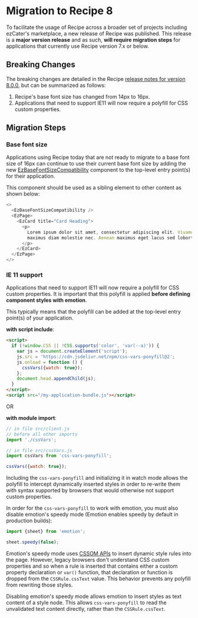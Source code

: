 
<Meta title="Guides/Migration/v8" />
<TableOfContents />

# Migration to Recipe 8

To facilitate the usage of Recipe across a broader set of projects including ezCater's marketplace, a new release of Recipe was published. This release is a **major version release** and as such, **will require migration steps** for applications that currently use Recipe version 7.x or below.

## Breaking Changes

The breaking changes are detailed in the Recipe [release notes for version 8.0.0](/changelog/#800---2019-12-16), but can be summarized as follows:

1. Recipe's base font size has changed from 14px to 16px.
2. Applications that need to support IE11 will now require a polyfill for CSS custom properties.

## Migration Steps

### Base font size

Applications using Recipe today that are not ready to migrate to a base font size of 16px can continue to use their current base font size by adding the new [EzBaseFontSizeCompatibility](/components/ez-base-font-size-compatibility) component to the top-level entry point(s) for their application.

This component should be used as a sibling element to other content as shown below:

```js
<>
  <EzBaseFontSizeCompatibility />
  <EzPage>
    <EzCard title="Card Heading">
      <p>
        Lorem ipsum dolor sit amet, consectetur adipiscing elit. Vivamus ultrices finibus purus, in
        maximus diam molestie nec. Aenean maximus eget lacus sed lobortis.
      </p>
    </EzCard>
  </EzPage>
</>
```

### IE 11 support

Applications that need to support IE11 will now require a polyfill for CSS custom properties. It is important that this polyfill is applied **before defining component styles with emotion**.

This typically means that the polyfill can be added at the top-level entry point(s) of your application.

**with script include**:

```html
<script>
  if (!window.CSS || !CSS.supports('color', 'var(--a)')) {
    var js = document.createElement('script');
    js.src = 'https://cdn.jsdelivr.net/npm/css-vars-ponyfill@2';
    js.onload = function () {
      cssVars({watch: true});
    };
    document.head.appendChild(js);
  }
</script>
<script src="/my-application-bundle.js"></script>
```

OR

**with module import**:

```js
// in file src/client.js
// before all other imports
import './cssVars';

// in file src/cssVars.js
import cssVars from 'css-vars-ponyfill';

cssVars({watch: true});
```

Including the `css-vars-ponyfill` and initializing it in watch mode allows the polyfill to intercept dynamically inserted styles in order to re-write them with syntax supported by browsers that would otherwise not support custom properties.

In order for the `css-vars-ponyfill` to work with emotion, you must also disable emotion's speedy mode (Emotion enables speedy by default in production builds):

```js
import {sheet} from 'emotion';

sheet.speedy(false);
```

Emotion's speedy mode uses [CSSOM APIs](https://developer.mozilla.org/en-US/docs/Web/API/CSS_Object_Model) to insert dynamic style rules into the page. However, legacy browsers don't understand CSS custom properties and so when a rule is inserted that contains either a custom property declaration or `var()` function, that declaration or function is dropped from the `CSSRule.cssText` value. This behavior prevents any polyfill from rewriting those styles.

Disabling emotion's speedy mode allows emotion to insert styles as text content of a style node. This allows `css-vars-ponyfill` to read the unvalidated text content directly, rather than the `CSSRule.cssText`.
